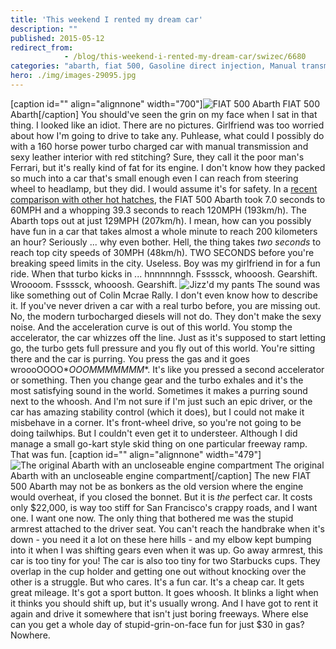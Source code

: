 ```yaml
---
title: 'This weekend I rented my dream car'
description: ""
published: 2015-05-12
redirect_from: 
            - /blog/this-weekend-i-rented-my-dream-car/swizec/6680
categories: "abarth, fiat 500, Gasoline direct injection, Manual transmission, Travel + Events, Turbocharger"
hero: ./img/images-29095.jpg
---
```

\[caption id="" align="alignnone" width="700"]![FIAT 500 Abarth](./img/images-29095.jpg) FIAT 500 Abarth\[/caption] You should've seen the grin on my face when I sat in that thing. I looked like an idiot. There are no pictures. Girlfriend was too worried about how I'm going to drive to take any. Puhlease, what could I possibly do with a 160 horse power turbo charged car with manual transmission and sexy leather interior with red stitching? Sure, they call it the poor man's Ferrari, but it's really kind of fat for its engine. I don't know how they packed so much into a car that's small enough even I can reach from steering wheel to headlamp, but they did. I would assume it's for safety. In a [recent comparison with other hot hatches](http://www.caranddriver.com/comparisons/2014-ford-fiesta-st-vs-2014-fiat-500-abarth-2014-mini-cooper-s-hardtop-final-scoring-performance-data-and-complete-specs-page-5), the FIAT 500 Abarth took 7.0 seconds to 60MPH and a whopping 39.3 seconds to reach 120MPH (193km/h). The Abarth tops out at just 129MPH (207km/h). I mean, how can you possibly have fun in a car that takes almost a whole minute to reach 200 kilometers an hour? Seriously ... why even bother. Hell, the thing takes _two seconds_ to reach top city speeds of 30MPH (48km/h). TWO SECONDS before you're breaking speed limits in the city. Useless. Boy was my girlfriend in for a fun ride. When that turbo kicks in ... hnnnnnngh. Fssssck, whooosh. Gearshift. Wroooom. Fssssck, whooosh. Gearshift. ![Jizz'd my pants](./img/images-29087.gif) The sound was like something out of Colin Mcrae Rally. I don't even know how to describe it. If you've never driven a car with a real turbo before, you are missing out. No, the modern turbocharged diesels will not do. They don't make the sexy noise. And the acceleration curve is out of this world. You stomp the accelerator, the car whizzes off the line. Just as it's supposed to start letting go, the turbo gets full pressure and you fly out of this world. You're sitting there and the car is purring. You press the gas and it goes wroooOOOO\*_OOOMMMMMMM_\*. It's like you pressed a second accelerator or something. Then you change gear and the turbo exhales and it's the most satisfying sound in the world. Sometimes it makes a purring sound next to the whoosh. And I'm not sure if I'm just such an epic driver, or the car has amazing stability control (which it does), but I could not make it misbehave in a corner. It's front-wheel drive, so you're not going to be doing tailwhips. But I couldn't even get it to understeer. Although I did manage a small go-kart style skid thing on one particular freeway ramp. That was fun. \[caption id="" align="alignnone" width="479"]![The original Abarth with an uncloseable engine compartment](./img/images-29091.jpg) The original Abarth with an uncloseable engine compartment\[/caption] The new FIAT 500 Abarth may not be as bonkers as the old version where the engine would overheat, if you closed the bonnet. But it is _the_ perfect car. It costs only $22,000, is way too stiff for San Francisco's crappy roads, and I want one. I want one now. The only thing that bothered me was the stupid armrest attached to the driver seat. You can't reach the handbrake when it's down - you need it a lot on these here hills - and my elbow kept bumping into it when I was shifting gears even when it was up. Go away armrest, this car is too tiny for you! The car is also too tiny for two Starbucks cups. They overlap in the cup holder and getting one out without knocking over the other is a struggle. But who cares. It's a fun car. It's a cheap car. It gets great mileage. It's got a sport button. It goes whoosh. It blinks a light when it thinks you should shift up, but it's usually wrong. And I have got to rent it again and drive it somewhere that isn't just boring freeways. Where else can you get a whole day of stupid-grin-on-face fun for just $30 in gas? Nowhere.